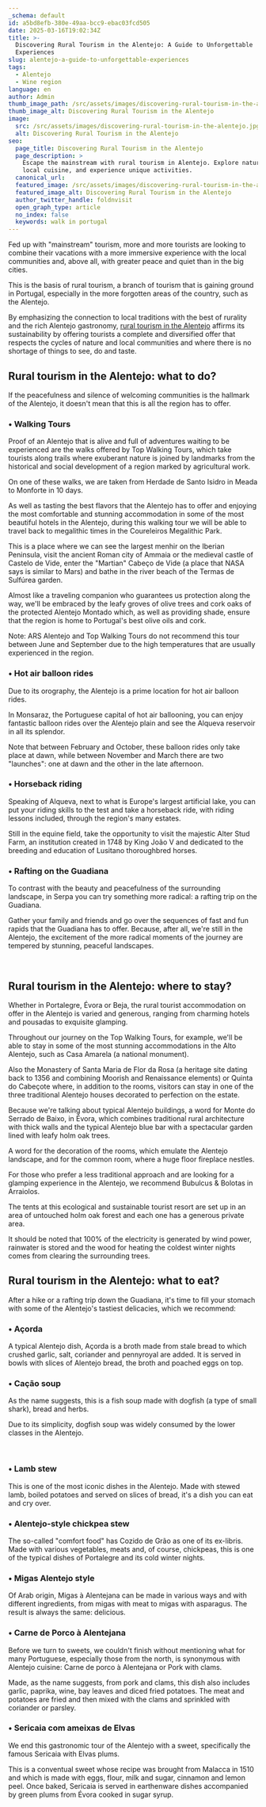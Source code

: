 ```yaml
---
_schema: default
id: a5bd8efb-380e-49aa-bcc9-ebac03fcd505
date: 2025-03-16T19:02:34Z
title: >-
  Discovering Rural Tourism in the Alentejo: A Guide to Unforgettable
  Experiences
slug: alentejo-a-guide-to-unforgettable-experiences
tags:
  - Alentejo
  - Wine region
language: en
author: Admin
thumb_image_path: /src/assets/images/discovering-rural-tourism-in-the-alentejo.jpg
thumb_image_alt: Discovering Rural Tourism in the Alentejo
image:
  src: /src/assets/images/discovering-rural-tourism-in-the-alentejo.jpg
  alt: Discovering Rural Tourism in the Alentejo
seo:
  page_title: Discovering Rural Tourism in the Alentejo
  page_description: >
    Escape the mainstream with rural tourism in Alentejo. Explore nature, taste
    local cuisine, and experience unique activities.
  canonical_url:
  featured_image: /src/assets/images/discovering-rural-tourism-in-the-alentejo.jpg
  featured_image_alt: Discovering Rural Tourism in the Alentejo
  author_twitter_handle: foldnvisit
  open_graph_type: article
  no_index: false
  keywords: walk in portugal
---
```

Fed up with "mainstream" tourism, more and more tourists are looking to combine their vacations with a more immersive experience with the local communities and, above all, with greater peace and quiet than in the big cities.

This is the basis of rural tourism, a branch of tourism that is gaining ground in Portugal, especially in the more forgotten areas of the country, such as the Alentejo.

By emphasizing the connection to local traditions with the best of rurality and the rich Alentejo gastronomy, [rural tourism in the Alentejo](https://topwalkingtoursportugal.com/hiking-alentejo-castles-wine-heritage) affirms its sustainability by offering tourists a complete and diversified offer that respects the cycles of nature and local communities and where there is no shortage of things to see, do and taste.

## **Rural tourism in the Alentejo: what to do?**

If the peacefulness and silence of welcoming communities is the hallmark of the Alentejo, it doesn't mean that this is all the region has to offer.

### **• Walking Tours**

Proof of an Alentejo that is alive and full of adventures waiting to be experienced are the walks offered by Top Walking Tours, which take tourists along trails where exuberant nature is joined by landmarks from the historical and social development of a region marked by agricultural work.

On one of these walks, we are taken from Herdade de Santo Isidro in Meada to Monforte in 10 days.

As well as tasting the best flavors that the Alentejo has to offer and enjoying the most comfortable and stunning accommodation in some of the most beautiful hotels in the Alentejo, during this walking tour we will be able to travel back to megalithic times in the Coureleiros Megalithic Park.

This is a place where we can see the largest menhir on the Iberian Peninsula, visit the ancient Roman city of Ammaia or the medieval castle of Castelo de Vide, enter the "Martian" Cabeço de Vide (a place that NASA says is similar to Mars) and bathe in the river beach of the Termas de Sulfúrea garden.

Almost like a traveling companion who guarantees us protection along the way, we'll be embraced by the leafy groves of olive trees and cork oaks of the protected Alentejo Montado which, as well as providing shade, ensure that the region is home to Portugal's best olive oils and cork.

Note: ARS Alentejo and Top Walking Tours do not recommend this tour between June and September due to the high temperatures that are usually experienced in the region.

### **• Hot air balloon rides**

Due to its orography, the Alentejo is a prime location for hot air balloon rides.

In Monsaraz, the Portuguese capital of hot air ballooning, you can enjoy fantastic balloon rides over the Alentejo plain and see the Alqueva reservoir in all its splendor.

Note that between February and October, these balloon rides only take place at dawn, while between November and March there are two "launches": one at dawn and the other in the late afternoon.

### **• Horseback riding**

Speaking of Alqueva, next to what is Europe's largest artificial lake, you can put your riding skills to the test and take a horseback ride, with riding lessons included, through the region's many estates.

Still in the equine field, take the opportunity to visit the majestic Alter Stud Farm, an institution created in 1748 by King João V and dedicated to the breeding and education of Lusitano thoroughbred horses.

### **• Rafting on the Guadiana**

To contrast with the beauty and peacefulness of the surrounding landscape, in Serpa you can try something more radical: a rafting trip on the Guadiana.

Gather your family and friends and go over the sequences of fast and fun rapids that the Guadiana has to offer. Because, after all, we're still in the Alentejo, the excitement of the more radical moments of the journey are tempered by stunning, peaceful landscapes.

&nbsp;

## **Rural tourism in the Alentejo: where to stay?**

Whether in Portalegre, Évora or Beja, the rural tourist accommodation on offer in the Alentejo is varied and generous, ranging from charming hotels and pousadas to exquisite glamping.

Throughout our journey on the Top Walking Tours, for example, we'll be able to stay in some of the most stunning accommodations in the Alto Alentejo, such as Casa Amarela (a national monument).

Also the Monastery of Santa Maria de Flor da Rosa (a heritage site dating back to 1356 and combining Moorish and Renaissance elements) or Quinta do Cabeçote where, in addition to the rooms, visitors can stay in one of the three traditional Alentejo houses decorated to perfection on the estate.

Because we're talking about typical Alentejo buildings, a word for Monte do Serrado de Baixo, in Évora, which combines traditional rural architecture with thick walls and the typical Alentejo blue bar with a spectacular garden lined with leafy holm oak trees.

A word for the decoration of the rooms, which emulate the Alentejo landscape, and for the common room, where a huge floor fireplace nestles.

For those who prefer a less traditional approach and are looking for a glamping experience in the Alentejo, we recommend Bubulcus & Bolotas in Arraiolos.

The tents at this ecological and sustainable tourist resort are set up in an area of untouched holm oak forest and each one has a generous private area.

It should be noted that 100% of the electricity is generated by wind power, rainwater is stored and the wood for heating the coldest winter nights comes from clearing the surrounding trees.

## **Rural tourism in the Alentejo: what to eat?**

After a hike or a rafting trip down the Guadiana, it's time to fill your stomach with some of the Alentejo's tastiest delicacies, which we recommend:

### **• Açorda**

A typical Alentejo dish, Açorda is a broth made from stale bread to which crushed garlic, salt, coriander and pennyroyal are added. It is served in bowls with slices of Alentejo bread, the broth and poached eggs on top.

### **• Cação soup**

As the name suggests, this is a fish soup made with dogfish (a type of small shark), bread and herbs.

Due to its simplicity, dogfish soup was widely consumed by the lower classes in the Alentejo.

&nbsp;

### **• Lamb stew**

This is one of the most iconic dishes in the Alentejo. Made with stewed lamb, boiled potatoes and served on slices of bread, it's a dish you can eat and cry over.

### **• Alentejo-style chickpea stew**

The so-called "comfort food" has Cozido de Grão as one of its ex-libris. Made with various vegetables, meats and, of course, chickpeas, this is one of the typical dishes of Portalegre and its cold winter nights.

### **• Migas Alentejo style**

Of Arab origin, Migas à Alentejana can be made in various ways and with different ingredients, from migas with meat to migas with asparagus. The result is always the same: delicious.

### **• Carne de Porco à Alentejana**

Before we turn to sweets, we couldn't finish without mentioning what for many Portuguese, especially those from the north, is synonymous with Alentejo cuisine: Carne de porco à Alentejana or Pork with clams.

Made, as the name suggests, from pork and clams, this dish also includes garlic, paprika, wine, bay leaves and diced fried potatoes. The meat and potatoes are fried and then mixed with the clams and sprinkled with coriander or parsley.

### **• Sericaia com ameixas de Elvas**

We end this gastronomic tour of the Alentejo with a sweet, specifically the famous Sericaia with Elvas plums.

This is a conventual sweet whose recipe was brought from Malacca in 1510 and which is made with eggs, flour, milk and sugar, cinnamon and lemon peel. Once baked, Sericaia is served in earthenware dishes accompanied by green plums from Évora cooked in sugar syrup.

&nbsp;